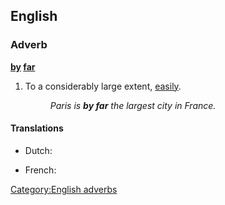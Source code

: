 ==English==

===Adverb===
'''[[by]] [[far]]'''

# {{idiom}} To a considerably large extent, [[easily]].
#: ''Paris is '''by far''' the largest city in France.''

====Translations====
{{trans-top|to a large extent}}
* Dutch: {{t-|nl|verreweg}}
{{trans-mid}}
* French: {{t+|fr|de loin}}
{{trans-bottom}}

{{anagrams:en/abfry}}
[[Category:English adverbs]]